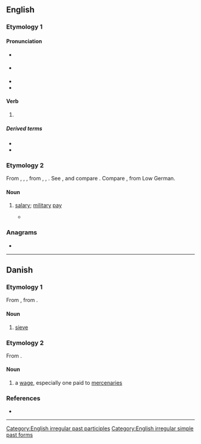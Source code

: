 {{also|Sold|șold}}
==English==

===Etymology 1===

====Pronunciation====
* {{a|RP}} {{IPA|en|/ˈsəʊld/}}
* {{a|GenAm}} {{IPA|en|/ˈsoʊld/}}
* {{audio|en|en-us-sold.ogg|Audio (US)}}
* {{rhymes|en|əʊld}}

====Verb====
{{head|en|verb form}}

# {{en-past of|sell}}

=====Derived terms=====
* {{l|en|oversold}}
* {{l|en|undersold}}

===Etymology 2===
{{root|en|ine-pro|*solh₂-}}
From {{inh|en|enm|solde}}, {{m|enm|sould}}, {{m|enm|soud}}, from {{der|en|fro|solde}}, {{m|fro|soulde}}, {{m|fro|soude}}. See {{m|en|soldier}}, and compare {{m|en|sou}}. Compare {{cog|da|sold}}, from Low German.

====Noun====
{{en-noun|?}}

# {{lb|en|obsolete}} [[salary]]; [[military]] [[pay]]
#* {{RQ:Spenser Fairy|2|9|passage=But were your will her '''sold''' to entertaine}}

{{Webster 1913}}

===Anagrams===
* {{anagrams|en|a=dlos|DLOs|LODs|LoDs|OSDL|Olds|dols|lods|olds}}

[[Category:English irregular past participles]]
[[Category:English irregular simple past forms]]
----

==Danish==

===Etymology 1===
From {{inh|da|non|sáld}}, from {{inh|da|gem-pro|*sēdlą||sieve}}.

====Noun====
{{da-noun|g=n|et|}}

# [[sieve]]

===Etymology 2===
From {{bor|da|gml|solt}}.

====Noun====
{{da-noun}}

# a [[wage]], especially one paid to [[mercenary|mercenaries]]

===References===
* {{R:DDO}}
----